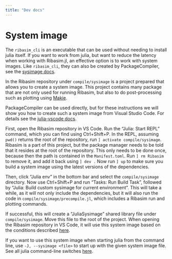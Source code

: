 ```yaml
---
title: "Dev docs"
---
```


# System image

The `ribasim_cli` is an executable that can be used without needing to install julia itself.
If you want to work from julia, but want to reduce the latency when working with Ribasim.jl,
an effective option is to work with system images. Like `ribasim_cli`, they can also be created
by PackageCompiler, see the [sysimage docs](https://julialang.github.io/PackageCompiler.jl/dev/sysimages.html).

In the Ribasim repository under `compile/sysimage` is a project prepared that allows you to
create a system image. This project contains many package that are not only used for
running Ribasim, but also to do post-processing such as plotting using [Makie](https://docs.makie.org/stable/).

PackageCompiler can be used directly, but for these instructions we will show you how to
create such a system image from Visual Studio Code. For details see the
[julia-vscode docs](https://www.julia-vscode.org/docs/dev/userguide/compilesysimage/).

First, open the Ribasim repository in VS Code. Run the "Julia: Start REPL" command, which you
can find using Ctrl+Shift+P. In the REPL, assuming `pwd()` returns the root of the
repository, run `] activate compile/sysimage`. Ribasim is a part of this project, but the
package manager needs to be told that it resides at the root of the repository. This only
needs to be done once, because then the path is contained in the `Manifest.toml`. Run
`] rm Ribasim` to remove it, and add it back using `] dev .` Now run `] up` to make sure
you build a system image using the latest versions of the dependencies.

Then, click "Julia env" in the bottom bar and select the `compile/sysimage` directory.
Now use Ctrl+Shift+P and run "Tasks: Run Build Task", followed by
"Julia: Build custom sysimage for current environment". This will take a while, as it will
not only include the dependencies, but it will also run the code in
`compile/sysimage/precompile.jl`, which includes a Ribasim run and plotting commands.

If successful, this will create a "JuliaSysimage" shared library file under
`compile/sysimage`. Move this file to the root of the project. When opening the Ribasim
repository in VS Code, it will use this system image based on the conditions described
[here](https://www.julia-vscode.org/docs/dev/userguide/compilesysimage/#Using-custom-sysimages).

If you want to use this system image when starting julia from the command line, use
`-J, --sysimage <file>` to start up with the given system image file. See all julia
command-line switches [here](https://docs.julialang.org/en/v1/manual/command-line-options/#Command-line-switches-for-Julia).
